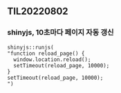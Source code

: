 ## TIL20220802

### shinyjs, 10초마다 페이지 자동 갱신

```
shinyjs::runjs(
"function reload_page() {
  window.location.reload();
  setTimeout(reload_page, 10000);
}
setTimeout(reload_page, 10000);
")
```
